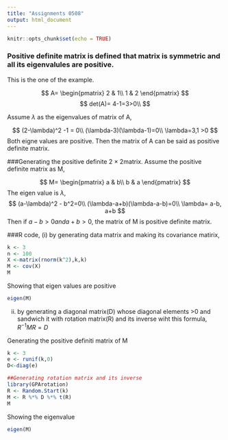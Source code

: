 ```yaml
---
title: "Assignments 0508"
output: html_document
---
```


```r
knitr::opts_chunk$set(echo = TRUE)
```

### Positive definite matrix is defined that matrix is symmetric and all its eigenvalules are positive.
This is the one of the example.

$$
A=
\begin{pmatrix}
 2 & 1\\
 1 & 2
\end{pmatrix}
$$
$$
det(A)= 4-1=3>0\\
$$

Assume $\lambda$ as the eigenvalues of matrix of A,

$$
(2-\lambda)^2 -1 = 0\\
(\lambda-3)(\lambda-1)=0\\
\lambda=3,1 >0
$$
Both eigne values are positive.
Then the matrix of A can be said as positive definite matrix.

###Generating the positive definite 2 $\times$ 2matrix.
Assume the positive definite matrix as M,

$$
M=
\begin{pmatrix}
 a & b\\
 b & a
\end{pmatrix}
$$
The eigen value is $\lambda$,
$$
(a-\lambda)^2 - b^2=0\\
(\lambda-a+b)(\lambda-a-b)=0\\
\lambda= a-b, a+b
$$
Then if $a-b>0 and a+b>0$, the matrix of M is positive definite matrix.

###R code,
 (i) by generating data matrix and making its covariance matirix,

```r
k <- 3
n <- 100
X <-matrix(rnorm(k^2),k,k)
M <- cov(X)
M
```
Showing that eigen values are positive
```r
eigen(M)
```

(ii) by generating a diagonal matrix(D) whose diagonal elements >0 and sandwich it with rotation matrix(R) and its inverse wiht this formula,
$R^{-1}MR=D$

Generating the positive definiti matrix of M
```r
k <- 3
e <- runif(k,0)
D<-diag(e)

##Generating rotation matrix and its inverse 
library(GPArotation)
R <- Random.Start(k)
M <- R %*% D %*% t(R)
M
```

Showing the eigenvalue
```r
eigen(M)
```


